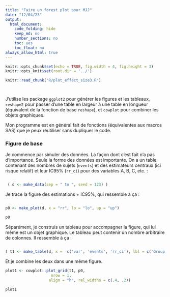 ```yaml
---
title: "Faire un forest plot pour MJJ"
date: "12/04/23"
output:
  html_document:
    code_folding: hide
    keep_md: no
    number_sections: no
    toc: yes
    toc_float: no
always_allow_html: true
---
```


```r
knitr::opts_chunk$set(echo = TRUE, fig.width = 4, fig.height = 3)
knitr::opts_knit$set(root.dir = '../')
```

```r
knitr::read_chunk("R/plot_effect_size3.R")
```

```r

```

```r

```

J'utilise les package `ggplot2` pour générer les figures et les tableaux, `reshape2` pour passer d'une table en largeur à une table en longueur (équivalent de la fonction de base `reshape`), et `cowplot` pour combiner les objets graphiques.

Mon programme est en général fait de fonctions (équivalentes aux macros SAS) que je peux réutiliser sans dupliquer le code.

### Figure de base
Je commence par simuler des données. La façon dont c'est fait n'a pas d'importance. Seule la forme des données est importante. On a un table contenant des nombres de sujets (`events`) et des estimateurs centraux (ici risque relatif) et leur IC95% (`rr_ci`) pour des variables A, B, C, etc. :

```r

```

```r
 ( d <- make_data(sep = " to ", seed = 123) )
```

Je trace la figure des estimations + IC95%, qui ressemble à ça :

```r

```

```r
p0 <- make_plot(d, x = "rr", lo = "lo", up = "up")
```

```r
p0
```

Séparément, je construis un tableau pour accompagner la figure, qui lui même est un objet graphique. Le tableau peut contenir un nombre arbitraire de colonnes. Il ressemble à ça :

```r

```

```r
( t1 <- make_table(d, x =  c('var', 'events', 'rr_ci'), lbl = c('Group', 'Events', 'RR (95%CI)'), h = 0.5) )
```

Et je combine les deux dans une même figure.

```r
plot1 <- cowplot::plot_grid(t1, p0,
                    nrow = 1,
                   align = "h", rel_widths = c(.4, .2))
```

```r
plot1
```

<!-- ### Exemple avec groupes de "variables" -->
<!-- Pour regrouper les variables sous un label, je reformate la table de départ. Encore une fois la manipulation n'est pas importante, il faut juste comprendre la forme de la nouvelle table. Seule la colonne `var` a été modifiée par les nouvelles lignes, le reste est manquant. -->

<!-- ```{r add group, warning = FALSE} -->

<!-- ``` -->

<!-- ```{r show d2} -->
<!-- d2 -->
<!-- ``` -->

<!-- `ggplot` ignore les données manquantes et j'obtiens ça : -->

<!-- ```{r, fig.width = 5.5, fig.height = 2.5, warning = FALSE} -->
<!-- plot2 -->
<!-- ``` -->

<!-- ### Exemple pour deux "modèles" -->

<!-- Je commence par générer une deuxième figure basique, puis je la combine avec la première en ajoutant des titres. -->

<!-- ```{r by model} -->

<!-- ``` -->

<!-- ```{r, fig.width = 5, fig.height = 5, warning = FALSE} -->
<!-- plot4 -->
<!-- ``` -->


<!-- ### Exemple pour deux "modèles" en ligne -->

<!-- ```{r by model 2} -->

<!-- ``` -->

<!-- Les résultats des deux modèles sont réunis avec une variable `model` les différenciant. -->

<!-- ```{r} -->
<!-- d5 -->
<!-- ``` -->

<!-- La table est générée en présentant deux panels et la figure en traçant deux estimations par lignes, selon la variable `model`. -->

<!-- ```{r, fig.width = 7, fig.height = 2.5, warning = FALSE} -->
<!-- plot5 -->
<!-- ``` -->

